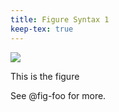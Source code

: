```yaml
---
title: Figure Syntax 1
keep-tex: true
---
```


::: {#fig-foo}
![](img/surus.jpg)

This is the figure
:::
See @fig-foo for more.
